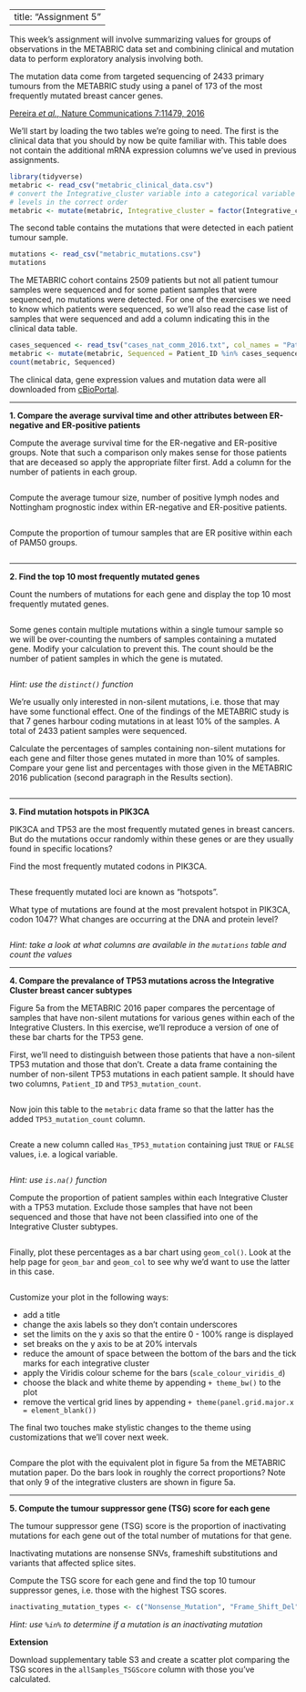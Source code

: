 
---
title: "Assignment 5"
---

This week's assignment will involve summarizing values for groups of
observations in the METABRIC data set and combining clinical and mutation data
to perform exploratory analysis involving both.

The mutation data come from targeted sequencing of 2433 primary tumours from the
METABRIC study using a panel of 173 of the most frequently mutated breast cancer
genes.

[Pereira *et al.*, Nature Communications 7:11479, 2016](https://www.ncbi.nlm.nih.gov/pubmed/27161491)

We'll start by loading the two tables we're going to need. The first is the
clinical data that you should by now be quite familiar with. This table does not
contain the additional mRNA expression columns we've used in previous
assignments.

```r
library(tidyverse)
metabric <- read_csv("metabric_clinical_data.csv")
# convert the Integrative_cluster variable into a categorical variable with
# levels in the correct order
metabric <- mutate(metabric, Integrative_cluster = factor(Integrative_cluster, levels = c("1", "2", "3", "4ER-", "4ER+", "5", "6", "7", "8", "9", "10")))
```

The second table contains the mutations that were detected in each patient
tumour sample.

```r
mutations <- read_csv("metabric_mutations.csv")
mutations
```

The METABRIC cohort contains 2509 patients but not all patient tumour samples
were sequenced and for some patient samples that were sequenced, no mutations
were detected. For one of the exercises we need to know which patients were
sequenced, so we'll also read the case list of samples that were sequenced and
add a column indicating this in the clinical data table.

```r
cases_sequenced <- read_tsv("cases_nat_comm_2016.txt", col_names = "Patient_ID")
metabric <- mutate(metabric, Sequenced = Patient_ID %in% cases_sequenced$Patient_ID)
count(metabric, Sequenced)
```

The clinical data, gene expression values and mutation data were all downloaded
from [cBioPortal](https://www.cbioportal.org/study/summary?id=brca_metabric).

---

**1. Compare the average survival time and other attributes between ER-negative and ER-positive patients**

Compute the average survival time for the ER-negative and ER-positive groups.
Note that such a comparison only makes sense for those patients that are
deceased so apply the appropriate filter first. Add a column for the number
of patients in each group.

```r

```

Compute the average tumour size, number of positive lymph nodes and Nottingham
prognostic index within ER-negative and ER-positive patients.

```r

```

Compute the proportion of tumour samples that are ER positive within each of
PAM50 groups.

```r

```

---

**2. Find the top 10 most frequently mutated genes**

Count the numbers of mutations for each gene and display the top 10 most
frequently mutated genes.

```r

```

Some genes contain multiple mutations within a single tumour sample so we will
be over-counting the numbers of samples containing a mutated gene. Modify your
calculation to prevent this. The count should be the number of patient samples
in which the gene is mutated.

```r

```

_Hint: use the `distinct()` function_

We're usually only interested in non-silent mutations, i.e. those that may have
some functional effect. One of the findings of the METABRIC study is that 7
genes harbour coding mutations in at least 10% of the samples. A total of 2433
patient samples were sequenced.

Calculate the percentages of samples containing non-silent mutations for each
gene and filter those genes mutated in more than 10% of samples. Compare your
gene list and percentages with those given in the METABRIC 2016 publication
(second paragraph in the Results section).

```r

```

---

**3. Find mutation hotspots in PIK3CA**

PIK3CA and TP53 are the most frequently mutated genes in breast cancers. But do
the mutations occur randomly within these genes or are they usually found in
specific locations?

Find the most frequently mutated codons in PIK3CA.

```r

```

These frequently mutated loci are known as "hotspots".

What type of mutations are found at the most prevalent hotspot in PIK3CA, codon
1047? What changes are occurring at the DNA and protein level?

```r

```

_Hint: take a look at what columns are available in the `mutations` table and count the values_

---

**4. Compare the prevalance of TP53 mutations across the Integrative Cluster breast cancer subtypes**

Figure 5a from the METABRIC 2016 paper compares the percentage of samples that
have non-silent mutations for various genes within each of the Integrative
Clusters. In this exercise, we'll reproduce a version of one of these bar charts
for the TP53 gene.

First, we'll need to distinguish between those patients that have a non-silent
TP53 mutation and those that don't. Create a data frame containing the number
of non-silent TP53 mutations in each patient sample. It should have two columns,
`Patient_ID` and `TP53_mutation_count`.

```r

```

Now join this table to the `metabric` data frame so that the latter has the
added `TP53_mutation_count` column.

```r

```

Create a new column called `Has_TP53_mutation` containing just `TRUE` or `FALSE`
values, i.e. a logical variable.

```r

```

_Hint: use `is.na()` function_

Compute the proportion of patient samples within each Integrative Cluster with a
TP53 mutation. Exclude those samples that have not been sequenced and those that
have not been classified into one of the Integrative Cluster subtypes.

```r

```

Finally, plot these percentages as a bar chart using `geom_col()`. Look at the
help page for `geom_bar` and `geom_col` to see why we'd want to use the latter
in this case.

```r

```

Customize your plot in the following ways:

* add a title
* change the axis labels so they don't contain underscores
* set the limits on the y axis so that the entire 0 - 100% range is displayed
* set breaks on the y axis to be at 20% intervals
* reduce the amount of space between the bottom of the bars and the tick marks for each integrative cluster
* apply the Viridis colour scheme for the bars (`scale_colour_viridis_d`)
* choose the black and white theme by appending `+ theme_bw()` to the plot
* remove the vertical grid lines by appending `+ theme(panel.grid.major.x = element_blank())`

The final two touches make stylistic changes to the theme using customizations
that we'll cover next week.

```r

```

Compare the plot with the equivalent plot in figure 5a from the METABRIC
mutation paper. Do the bars look in roughly the correct proportions? Note that
only 9 of the integrative clusters are shown in figure 5a.

---

**5. Compute the tumour suppressor gene (TSG) score for each gene**

The tumour suppressor gene (TSG) score is the proportion of inactivating
mutations for each gene out of the total number of mutations for that gene.

Inactivating mutations are nonsense SNVs, frameshift substitutions and variants
that affected splice sites.

Compute the TSG score for each gene and find the top 10 tumour suppressor genes,
i.e. those with the highest TSG scores.

```r
inactivating_mutation_types <- c("Nonsense_Mutation", "Frame_Shift_Del", "Frame_Shift_Ins", "Splice_Region", "Splice_Site")

```

_Hint: use `%in%` to determine if a mutation is an inactivating mutation_

**Extension**

Download supplementary table S3 and create a scatter plot comparing the TSG
scores in the `allSamples_TSGScore` column with those you've calculated.

```r

```

